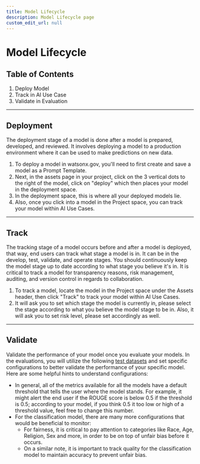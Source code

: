 ```yaml
---
title: Model Lifecycle
description: Model Lifecycle page
custom_edit_url: null
---
```


# Model Lifecycle

## Table of Contents

1. Deploy Model
2. Track in AI Use Case
3. Validate in Evaluation

---

## Deployment

The deployment stage of a model is done after a model is prepared, developed, and reviewed. It involves deploying a model to a production environment where it can be used to make predictions on new data.

1. To deploy a model in watsonx.gov, you'll need to first create and save a model as a Prompt Template.
2. Next, in the assets page in your project, click on the 3 vertical dots to the right of the model, click on "deploy" which then places your model in the deployment space.
3. In the deployment space, this is where all your deployed models lie.
4. Also, once you click into a model in the Project space, you can track your model within AI Use Cases.

---

## Track

The tracking stage of a model occurs before and after a model is deployed, that way, end users can track what stage a model is in. It can be in the develop, test, validate, and operate stages. You should continuously keep the model stage up to date according to what stage you believe it's in. It is critical to track a model for transparency reasons, risk management, auditing, and version control in regards to collaboration.

1. To track a model, locate the model in the Project space under the Assets header, then click "Track" to track your model within AI Use Cases.
2. It will ask you to set which stage the model is currently in, please select the stage according to what you believe the model stage to be in. Also, it will ask you to set risk level, please set accordingly as well.

---

## Validate

Validate the performance of your model once you evaluate your models. In the evaluations, you will utilize the following [test datasets](./datasets/datasets.zip) and set specific configurations to better validate the performance of your specific model. Here are some helpful hints to understand configurations:

- In general, all of the metrics available for all the models have a default threshold that tells the user where the model stands. For example, it might alert the end user if the ROUGE score is below 0.5 if the threshold is 0.5; according to your model, if you think 0.5 it too low or high of a threshold value, feel free to change this number.
- For the classification model, there are many more configurations that would be beneficial to monitor:
  - For fairness, it is critical to pay attention to categories like Race, Age, Religion, Sex and more, in order to be on top of unfair bias before it occurs.
  - On a similar note, it is important to track quality for the classification model to maintain accuracy to prevent unfair bias.

